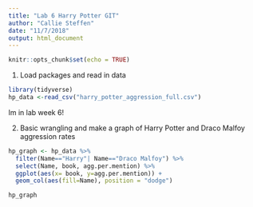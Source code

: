 ```yaml
---
title: "Lab 6 Harry Potter GIT"
author: "Callie Steffen"
date: "11/7/2018"
output: html_document
---
```


```r
knitr::opts_chunk$set(echo = TRUE)
```

1. Load packages and read in data

```r
library(tidyverse)
hp_data <-read_csv("harry_potter_aggression_full.csv")
```

Im in lab week 6!

2. Basic wrangling and make a graph of Harry Potter and Draco Malfoy aggression rates

```r
hp_graph <- hp_data %>% 
  filter(Name=="Harry"| Name=="Draco Malfoy") %>% 
  select(Name, book, agg.per.mention) %>% 
  ggplot(aes(x= book, y=agg.per.mention)) +
  geom_col(aes(fill=Name), position = "dodge")

hp_graph

```
  

